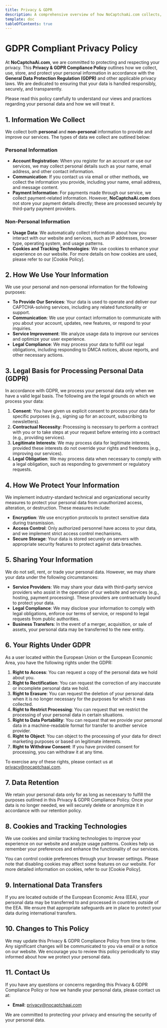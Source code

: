 ```yaml
---
title: Privacy & GDPR
description: A comprehensive overview of how NoCaptchaAi.com collects, uses, and protects your personal data in compliance with the General Data Protection Regulation (GDPR).
template: doc
tableOfContents: true
---
```



# GDPR Compliant Privacy Policy

At **NoCaptchaAi.com**, we are committed to protecting and respecting your privacy. This **Privacy & GDPR Compliance Policy** outlines how we collect, use, store, and protect your personal information in accordance with the **General Data Protection Regulation (GDPR)** and other applicable privacy laws. We are dedicated to ensuring that your data is handled responsibly, securely, and transparently.

Please read this policy carefully to understand our views and practices regarding your personal data and how we will treat it.

## 1. Information We Collect

We collect both **personal** and **non-personal** information to provide and improve our services. The types of data we collect are outlined below:

### Personal Information
- **Account Registration**: When you register for an account or use our services, we may collect personal details such as your name, email address, and other contact information.
- **Communication**: If you contact us via email or other methods, we collect the information you provide, including your name, email address, and message content.
- **Payment Information**: For payments made through our service, we collect payment-related information. However, **NoCaptchaAi.com** does not store your payment details directly; these are processed securely by third-party payment providers.

### Non-Personal Information
- **Usage Data**: We automatically collect information about how you interact with our website and services, such as IP addresses, browser type, operating system, and usage patterns.
- **Cookies and Tracking Technologies**: We use cookies to enhance your experience on our website. For more details on how cookies are used, please refer to our [Cookie Policy].

## 2. How We Use Your Information

We use your personal and non-personal information for the following purposes:

- **To Provide Our Services**: Your data is used to operate and deliver our CAPTCHA-solving services, including any related functionality or support.
- **Communication**: We use your contact information to communicate with you about your account, updates, new features, or respond to your inquiries.
- **Service Improvement**: We analyze usage data to improve our services and optimize your user experience.
- **Legal Compliance**: We may process your data to fulfill our legal obligations, including responding to DMCA notices, abuse reports, and other necessary actions.

## 3. Legal Basis for Processing Personal Data (GDPR)

In accordance with GDPR, we process your personal data only when we have a valid legal basis. The following are the legal grounds on which we process your data:

1. **Consent**: You have given us explicit consent to process your data for specific purposes (e.g., signing up for an account, subscribing to newsletters).
2. **Contractual Necessity**: Processing is necessary to perform a contract with you or to take steps at your request before entering into a contract (e.g., providing services).
3. **Legitimate Interests**: We may process data for legitimate interests, provided these interests do not override your rights and freedoms (e.g., improving our services).
4. **Legal Obligation**: We may process data when necessary to comply with a legal obligation, such as responding to government or regulatory requests.

## 4. How We Protect Your Information

We implement industry-standard technical and organizational security measures to protect your personal data from unauthorized access, alteration, or destruction. These measures include:

- **Encryption**: We use encryption protocols to protect sensitive data during transmission.
- **Access Control**: Only authorized personnel have access to your data, and we implement strict access control mechanisms.
- **Secure Storage**: Your data is stored securely on servers with appropriate security features to protect against data breaches.

## 5. Sharing Your Information

We do not sell, rent, or trade your personal data. However, we may share your data under the following circumstances:

- **Service Providers**: We may share your data with third-party service providers who assist in the operation of our website and services (e.g., hosting, payment processing). These providers are contractually bound to protect your data.
- **Legal Compliance**: We may disclose your information to comply with legal obligations, enforce our terms of service, or respond to legal requests from public authorities.
- **Business Transfers**: In the event of a merger, acquisition, or sale of assets, your personal data may be transferred to the new entity.

## 6. Your Rights Under GDPR

As a user located within the European Union or the European Economic Area, you have the following rights under the GDPR:

1. **Right to Access**: You can request a copy of the personal data we hold about you.
2. **Right to Rectification**: You can request the correction of any inaccurate or incomplete personal data we hold.
3. **Right to Erasure**: You can request the deletion of your personal data when it is no longer necessary for the purposes for which it was collected.
4. **Right to Restrict Processing**: You can request that we restrict the processing of your personal data in certain situations.
5. **Right to Data Portability**: You can request that we provide your personal data in a machine-readable format for transfer to another service provider.
6. **Right to Object**: You can object to the processing of your data for direct marketing purposes or based on legitimate interests.
7. **Right to Withdraw Consent**: If you have provided consent for processing, you can withdraw it at any time.

To exercise any of these rights, please contact us at [privacy@nocaptchaai.com](mailto:privacy@nocaptchaai.com).

## 7. Data Retention

We retain your personal data only for as long as necessary to fulfill the purposes outlined in this Privacy & GDPR Compliance Policy. Once your data is no longer needed, we will securely delete or anonymize it in accordance with our retention policy.

## 8. Cookies and Tracking Technologies

We use cookies and similar tracking technologies to improve your experience on our website and analyze usage patterns. Cookies help us remember your preferences and enhance the functionality of our services.

You can control cookie preferences through your browser settings. Please note that disabling cookies may affect some features on our website. For more detailed information on cookies, refer to our [Cookie Policy].

## 9. International Data Transfers

If you are located outside of the European Economic Area (EEA), your personal data may be transferred to and processed in countries outside of the EEA. We ensure that appropriate safeguards are in place to protect your data during international transfers.

## 10. Changes to This Policy

We may update this Privacy & GDPR Compliance Policy from time to time. Any significant changes will be communicated to you via email or a notice on our website. We encourage you to review this policy periodically to stay informed about how we protect your personal data.

## 11. Contact Us

If you have any questions or concerns regarding this Privacy & GDPR Compliance Policy or how we handle your personal data, please contact us at:

- **Email**: [privacy@nocaptchaai.com](mailto:privacy@nocaptchaai.com)

We are committed to protecting your privacy and ensuring the security of your personal data.
